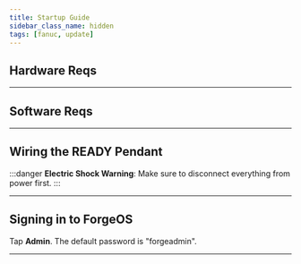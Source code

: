 ```yaml
---
title: Startup Guide
sidebar_class_name: hidden
tags: [fanuc, update]
---
```





## Hardware Reqs

<ConditionalVisibility ctrlValue="r30ia" safetyValue="fanuc">
<HardwareReqsTable hardwareKey="r30ia-fanuc" />
</ConditionalVisibility>

<ConditionalVisibility ctrlValue="r30ib" safetyValue="fanuc">
<HardwareReqsTable hardwareKey="r30ib-fanuc" />
</ConditionalVisibility>

<ConditionalVisibility ctrlValue="r30ib" safetyValue="cip">
<HardwareReqsTable hardwareKey="r30ib-cip" />
</ConditionalVisibility>

---

## Software Reqs

<ConditionalVisibility ctrlValue="r30ia" safetyValue="fanuc">
<SoftwareReqsTable softwareKey="r30ia-fanuc" />
</ConditionalVisibility>

<ConditionalVisibility ctrlValue="r30ib" safetyValue="fanuc">
<SoftwareReqsTable softwareKey="r30ib-fanuc" />
</ConditionalVisibility>

<ConditionalVisibility ctrlValue="r30ib" safetyValue="cip">
<SoftwareReqsTable softwareKey="r30ib-cip" />
</ConditionalVisibility>

---

## Wiring the READY Pendant

:::danger
**Electric Shock Warning**: Make sure to disconnect everything from power first.
:::


<ConditionalVisibility ctrlValue="r30ia" safetyValue="fanuc">
<Tabs className="unique-tabs">
  <TabItem value="General IPC"><DynamicTableGenerator tableKey="r30ia-fanuc" /></TabItem>
  <TabItem value="ForgeHub or ForgeCtrl"><DynamicTableGenerator tableKey="r30ia-fanuc-kit" /></TabItem>
</Tabs>
</ConditionalVisibility>

<ConditionalVisibility ctrlValue="r30ib" safetyValue="fanuc">
<DynamicTableGenerator tableKey="r30ib-fanuc" />
</ConditionalVisibility>

<ConditionalVisibility ctrlValue="r30ib" safetyValue="cip">
<DynamicTableGenerator tableKey="r30ib-cip" />
</ConditionalVisibility>

---

## Signing in to ForgeOS

Tap **Admin**. The default password is "forgeadmin".

---

<UserProfiles/>


